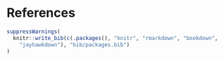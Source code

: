 # References {-}

\setlength{\parindent}{-15pt}
\setlength{\leftskip}{15pt}
\noindent

```r
suppressWarnings(
  knitr::write_bib(c(.packages(), "knitr", "rmarkdown", "bookdown",
    "jayhawkdown"), "bib/packages.bib")
)
```

<div id="refs"></div>

\setlength{\parindent}{15pt}
\setlength{\leftskip}{0pt}
